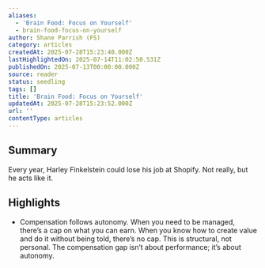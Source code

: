 ```yaml
---
aliases:
  - 'Brain Food: Focus on Yourself'
  - brain-food-focus-on-yourself
author: Shane Parrish (FS)
category: articles
createdAt: 2025-07-28T15:23:40.000Z
lastHighlightedOn: 2025-07-14T11:02:50.531Z
publishedOn: 2025-07-13T00:00:00.000Z
source: reader
status: seedling
tags: []
title: 'Brain Food: Focus on Yourself'
updatedAt: 2025-07-28T15:23:52.000Z
url: ''
contentType: articles
---
```

## Summary

Every year, Harley Finkelstein could lose his job at Shopify. Not really, but he acts like it.

## Highlights

- Compensation follows autonomy.
  When you need to be managed, there’s a cap on what you can earn. When you know how to create value and do it without being told, there’s no cap. This is structural, not personal.
  The compensation gap isn’t about performance; it’s about autonomy.
